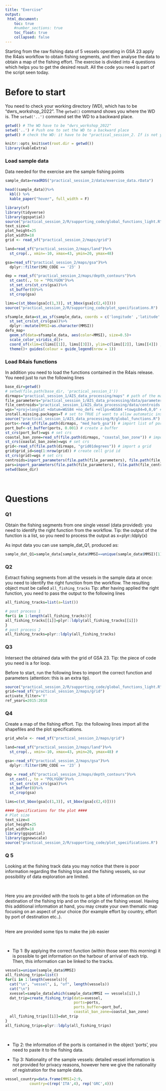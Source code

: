 ```yaml
---
title: "Exercise"
output: 
 html_document:
    toc: true
    #number_sections: true
    toc_float: true
    collapsed: false
---
```

Starting from the raw fishing data of 5 vessels operating in GSA 23 apply the R4ais workflow to obtain fishing segments, and then analyse the data to obtain a map of the fishing effort. The exercise is divided into 4 questions which helps you to get the desired result. All the code you need is part of the script seen today.


# Before to start

You need to check your working directory (WD), which has to be "dwrs_workshop_2022". The `getwd()` command shows you where the WD is. The `setwd('..')` command set the WD to a backward place. 

```r
getwd() # The WD have to be "dwrs_workshop_2022"
setwd('..') # Push one to set the WD to a backward place
getwd() # check the WD: it have to be "practical_session_2. If is not yet right, push again on line 6 and check"
```
```r
knitr::opts_knit$set(root.dir = getwd())
library(kableExtra)

```

### Load sample data

Data needed for the exercise are the sample fishing points

```r
sample_data=readRDS("practical_session_2/data/exercise_data.rData")
```
```r
head((sample_data))%>%
  kbl() %>%
  kable_paper("hover", full_width = F)
```


```r
library(sf)
library(tidyverse)
library(ggspatial)
source("practical_session_2/R/supporting_code/global_functions_light.R")
text_size=8
plot_height=25
plot_width=18
grid <- read_sf("practical_session_2/maps/grid")

land=read_sf("practical_session_2/maps/land")%>% 
  st_crop(., xmin=-10, xmax=43, ymin=20, ymax=48)

gsa=read_sf("practical_session_2/maps/gsa")%>%
  dplyr::filter(SMU_CODE == '23' )

dep = read_sf("practical_session_2/maps/depth_contours")%>%
  st_cast(., to = "POLYGON")%>%
  st_set_crs(st_crs(gsa))%>%
  st_buffer(0)%>%
  st_crop(gsa)

lims=c(st_bbox(gsa[c(1,3)], st_bbox(gsa[c(2,4)])))
source("practical_session_2/R/supporting_code/plot_specifications.R")
```
```r
sfsample_data=st_as_sf(sample_data, coords = c('longitude' ,'latitude' ))%>%
  st_set_crs(st_crs(gsa))%>%
  dplyr::mutate(MMSI=as.character(MMSI))
defo_map+
  geom_sf(data=sfsample_data, aes(color=MMSI), size=0.5)+
  scale_color_viridis_d()+
  coord_sf(xlim=c(lims[[1]], lims[[3]]), ylim=c(lims[[2]], lims[[4]]) , label_axes = list(bottom = "E", right = "N"))+
  theme()+ guides(colour = guide_legend(nrow = 1))

```



### Load R4ais functions

In addition you need to load the functions contained in the R4ais release. You need just to run the following lines

```r
base_dir=getwd()
# setwd(file.path(base_dir, 'practical_session_1'))
dirmaps="practical_session_1/AIS_data_processing/maps" # path of the maps directory
file_parameters="practical_session_1/AIS_data_processing/data/parameters.csv" # import parameter table
file_centroids="practical_session_1/AIS_data_processing/data/centroids.csv" # import centroids 
wgs="+proj=longlat +datum=WGS84 +no_defs +ellps=WGS84 +towgs84=0,0,0" # Insert your coordinates system
install.missing.packages=T # set to TRUE if want to allow automatic installation of missing packages.
source("practical_session_1/AIS_data_processing/R/global_functions.R") # load all internal function required
ports<-read_sf(file.path(dirmaps, "med_harb_gsa")) # import list of ports
port_buf<-st_buffer(ports, 0.001) # create a buffer
st_crs(port_buf)=wgs # set crs
coastal_ban_zone=read_sf(file.path(dirmaps, "coastal_ban_zone")) # import managment depth layer
st_crs(coastal_ban_zone)=wgs # set crs
grid<-read_sf(file.path(dirmaps, "grid01degrees")) # import a grid
grid$grid_id=seq(1:nrow(grid)) # create cell grid id
st_crs(grid)=wgs # set crs
centroids=inport_parameters(file.path(file_parameters), file.path(file_centroids))[[2]]
pars=inport_parameters(file.path(file_parameters), file.path(file_centroids))[[1]]
setwd(base_dir)
```

<br>

# Questions

### Q1
Obtain the fishing segments from one single vessel (data provided): you need to identify the right function from the workflow.
Tip: the output of the function is a list, so you need to process the output as x=plyr::ldply(x)

As input data you can use sample_dat_Q1, produced as:

```r
sample_dat_Q1=sample_data[sample_data$MMSI==unique(sample_data$MMSI)[1],]
```


### Q2
Extract fishing segments from all the vessels in the sample data at once: you need to identify the right function from the workflow. The resulting object must be called `all_fishing_tracks`
Tip: after having applied the right function, you need to pass the output to the following lines 

```r
all_fishing_tracks=list(a=list())
```

```r
# post process 1
for(i in 1:length(all_fishing_tracks)){
all_fishing_tracks[[i]]=plyr::ldply(all_fishing_tracks[[i]])
}
# post process 2
all_fishing_tracks=plyr::ldply(all_fishing_tracks)

```



### Q3
Intersect the obtained data with the grid of GSA 23. Tip: the piece of code you need is a for loop.

Before to start, run the following lines to import the correct function and parameters (attention: this is an extra tip).
```r
source("practical_session_2/R/supporting_code/global_functions_light.R")
grid=read_sf("practical_session_2/maps/grid")
activate_filter='Y'
ref_years=2015:2018
```


### Q4
Create a map of the fishing effort.
Tip: the following lines import all the shapefiles and the plot specifications.

```r
grid_whole <- read_sf("practical_session_2/maps/grid")

land=read_sf("practical_session_2/maps/land")%>% 
  st_crop(., xmin=-10, xmax=43, ymin=20, ymax=48) #

gsa<-read_sf("practical_session_2/maps/gsa")%>%
  dplyr::filter(SMU_CODE == '23' )

dep = read_sf("practical_session_2/maps/depth_contours")%>%
  st_cast(., to = "POLYGON")%>%
  st_set_crs(st_crs(gsa))%>%
  st_buffer(0)%>%
  st_crop(gsa)

lims=c(st_bbox(gsa[c(1,3)], st_bbox(gsa[c(2,4)])))

#### Specifications for the plot ####
# Plot size
text_size=8
plot_height=25
plot_width=18
library(ggspatial)
library(ggnewscale)
source("practical_session_2/R/supporting_code/plot_specifications.R")
```


### Q 5

Looking at the fishing track data you may notice that there is poor information regarding the fishing trips and the fishing vessels, so our possibility of data exploration are limited. 

<br>

Here you are provided with the tools to get a bite of information on the destination of the fishing trip and on the origin of the fishing vessel. 
Having this additional information at hand, you may create your own thematic map focusing on an aspect of your choice (for example effort by country, effort by port of destination etc..).

<br>
Here are provided some tips to make the job easier

<br>

 * Tip 1: By applying the correct function (within those seen this morning) it is possible to get information on the harbour of arrival of each trip. Then, this information can be linked to the tracks.

```r
vessels=unique(sample_data$MMSI)
all_fishing_trips=list()
for(i in 1:length(vessels)){
  cat("\n", "vessel", i, "of", length(vessels))
  cat("\n")
  xvessel=sample_data[which(sample_data$MMSI == vessels[i]),]
  dat_trip=create_fishing_trip(data=xvessel,
                               ports=ports, 
                               ports_buffer=port_buf,
                               coastal_ban_zone=coastal_ban_zone)
  all_fishing_trips[[i]]=dat_trip
}
all_fishing_trips=plyr::ldply(all_fishing_trips)
```

<br>

 * Tip 2: the information of the ports is contained in the object 'ports', you need to paste it to the fishing data.
  
 * Tip 3: Nationality of the sample vessels: detailed vessel information is not provided for privacy reasons, however here we give the nationality of registration for the sample data.



```r
vessel_country=data.frame(MMSI=2:9,
           country=c(rep('ITA',4), rep('GRC',4)))
```





